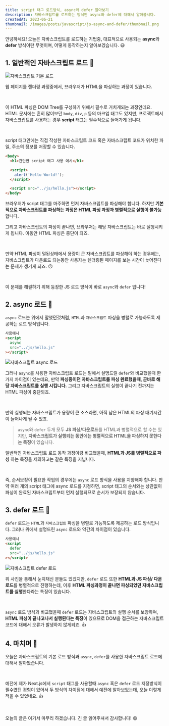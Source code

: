 ```yaml
---
title: script 태그 로드방식, async와 defer 알아보기
description: 자바스크립트를 로드하는 방식인 async와 defer에 대해서 알아봅시다.
createdAt: 2023-06-21
thumbnail: /images/posts/javascript/js-async-and-defer/thumbnail.png
---
```


안녕하세요! 오늘은 자바스크립트를 로드하는 기법중, 대표적으로 사용되는 **async**와 **defer** 방식이란 무엇이며, 어떻게 동작하는지 알아보겠습니다. 😃

## 1. 일반적인 자바스크립트 로드 📕

![자바스크립트 기본 로드](/images/posts/javascript/js-async-and-defer/original.png)

웹 페이지를 렌더링 과정중에서, 브라우저가 HTML을 파싱하는 과정이 있습니다.

<br />

이 HTML 파싱은 DOM Tree를 구성하기 위해서 필수로 거치게되는 과정인데요. HTML 문서에는 흔히 많이보던 `body`, `div`, `p` 등의 마크업 태그도 있지만, 프로젝트에서 자바스크립트를 사용하는 경우 **script** 태그는 필수적으로 들어가게 됩니다.

<br />

script 태그안에는 직접 작성한 자바스크립트 코드 혹은 자바스크립트 코드가 위치한 파일, 주소의 정보를 저장할 수 있습니다.

```html
<body>
  <h1>간단한 script 태그 사용 예시</h1>

  <script>
    alert('Hello World!');
  </script>

  <script src="../js/hello.js"></script>
</body>
```

브라우저가 script 태그를 마주하면 먼저 자바스크립트를 파싱해야 합니다. 하지만 **기본적으로 자바스크립트를 파싱하는 과정은 HTML 파싱 과정과 병렬적으로 실행이 불가능**합니다.

그리고 자바스크립트의 파싱이 끝나면, 브라우저는 해당 자바스크립트는 바로 실행시키게 됩니다. 이동안 HTML 파싱은 중단이 되죠.

<br />

만약 HTML 파싱이 덜된상태에서 용량이 큰 자바스크립트를 파싱해야 하는 경우에는, 자바스크립트가 다운로드 되는동안 사용자는 렌더링된 페이지를 보는 시간이 늦어진다는 문제가 생기게 되죠. 😥

<br />

이 문제를 해결하기 위해 등장한 JS 로드 방식이 바로 `async`와 `defer` 입니다!

## 2. async 로드 📒

`async` 로드는 위에서 말했던것처럼, `HTML`과 `자바스크립트` 파싱을 병렬로 가능하도록 제공하는 로드 방식입니다.

```html
사용예시
<script
  async
  src="../js/hello.js"
></script>
```

![자바스크립트 async 로드](/images/posts/javascript/js-async-and-defer/async.png)

그러나 `async`를 사용한 자바스크립트 로드는 밑에서 설명드릴 `defer`와 비교했을때 한가지 차이점이 있는데요, 만약 **파싱중이던 자바스크립트를 파싱 완료했을때, 곧바로 해당 자바스크립트를 실행 시킵니다.** 그리고 자바스크립트의 실행이 끝나기 전까지는 HTML 파싱이 중단되죠.

<br />

만약 실행되는 자바스크립트가 용량이 큰 소스라면, 아직 남은 HTML의 파싱 대기시간이 늘어나게 될 수 있죠.

> `async`와 `defer` 두개 모두 **JS 파싱/다운로드**를 HTML과 병렬적으로 할 수는 있지만, **자바스크립트가 실행되는 동안에는 병렬적으로 HTML을 파싱하지 못한다는 특징**이 있습니다.

일반적인 자바스크립트 로드 동작 과정이랑 비교했을때, **HTML과 JS를 병렬적으로 파싱** 하는 특징을 제외하고는 같은 특징을 지닙니다.

<br />

즉, 순서보장이 필요한 작업의 경우에는 `async` 로드 방식을 사용을 지양해야 합니다. 만약 여러 개의 script 태그에 async 로드를 지정하면, script 태그의 순서와는 상관없이 파싱이 완료된 자바스크립트부터 먼저 실행되므로 순서가 보장되지 않습니다.

## 3. defer 로드 📘

`defer` 로드는 `HTML`과 `자바스크립트` 파싱을 병렬로 가능하도록 제공하는 로드 방식입니다. 그러나 위에서 설명드린 `async` 로드와 약간의 차이점이 있습니다.

```html
사용예시
<script
  defer
  src="../js/hello.js"
></script>
```

![자바스크립트 defer 로드](/images/posts/javascript/js-async-and-defer/defer.png)

위 사진을 통해서 눈치채신 분들도 있겠지만, `defer` 로드 또한 **HTML과 JS 파싱/ 다운로드**를 병렬적으로 진행하는데, 이후 **HTML 파싱과정이 끝나면 파싱되었던 자바스크립트를 실행**한다라는 특징이 있습니다.

<br />

`async` 로드 방식과 비교했을때 `defer` 로드는 자바스크립트의 실행 순서를 보장하며, **HTML 파싱이 끝나고나서 실행된다는 특징**이 있으므로 DOM을 접근하는 자바스크립트 코드에 대해서 오류가 발생하지 않게되죠. 👍

## 4. 마치며 📌

오늘은 자바스크립트의 기본 로드 방식과 `async`, `defer`를 사용한 자바스크립트 로드에 대해서 알아봤습니다.

<br />

예전에 제가 Next.js에서 `script` 태그를 사용할때 `async` 혹은 `defer` 로드 지정방식이 필수였던 경험이 있어서 두 방식의 차이점에 대해서 예전에 알아보았는데, 오늘 이렇게 적을 수 있었네요. 👍

<br />

오늘의 글은 여기서 마무리 하겠습니다. 긴 글 읽어주셔서 감사합니다! 😃
